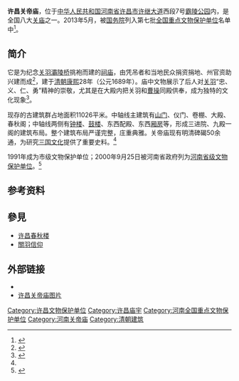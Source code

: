 {{文物保护单位
| 级别 = 全国
| 图片 = 
| 名称 = 许昌关帝庙
| 编号 = 7-1206	
| 分类 = 古建筑
| 时代 = [[清朝|清朝]]
| 所在 = [[河南省|河南省]][[许昌市|许昌市]]
| 登录 = 2013年5月
| Cat = 河南全国重点文物保护单位
}}

'''许昌关帝庙'''，位于[[中华人民共和国|中华人民共和国]][[河南省|河南省]][[许昌市|许昌市]][[许继大道|许继大道]]西段7号[[许昌灞陵桥景区|霸陵公园]]内，是全国八大[[關帝廟|关庙]]之一。2013年5月，被[[中华人民共和国国务院|国务院]]列入第七批[[全国重点文物保护单位|全国重点文物保护单位]]名单中<ref name="16处">{{cite web |url=http://www.21xc.com/Article/ShowArticle.asp?ArticleID=238243 |language= |title=许昌16处文物古迹成“国保” |publisher=许昌网 |date=2013-05-06 |accessdate= }}{{dead link|date=十月 2017 |bot=InternetArchiveBot }}</ref>。

== 简介 ==

它是为纪念[[关羽|关羽]][[灞陵桥_(河南)|灞陵桥]]挑袍而建的[[祠庙|祠庙]]，由凭吊者和当地民众捐资捐地、州官资助兴建而成<ref name="价值">{{cite web |url=http://www.21xc.com/Article/ShowArticle.asp?ArticleID=233862 |language= |title=许昌关帝庙的文物价值 |publisher=许昌网 |date=2013-02-26 |accessdate= }}{{dead link|date=2018年4月 |bot=InternetArchiveBot |fix-attempted=yes }}</ref>，建于[[清朝|清朝]][[康熙|康熙]]28年（公元1689年）。庙中文物展示了后人对[[关羽|关羽]]“忠、义、仁、勇”精神的崇敬，尤其是在大殿内把关羽和[[曹操|曹操]]同殿供奉，成为独特的文化现象<ref>{{cite web |url=http://www.tianzhilou.com/yxg/gmlycm/cm/2010-08/10/content_1283931.htm |language= |title=许昌关帝庙 |publisher=邦本网 |date=2010-08-10 |accessdate= }}{{dead link|date=2018年4月 |bot=InternetArchiveBot |fix-attempted=yes }}</ref>。

现存的古建筑群占地面积11026平米。中轴线主建筑有[[山门|山门]]、仪门、卷棚、大殿、春秋阁；中轴线两侧有[[鐘樓_(東亞)|钟楼]]、[[鼓楼|鼓楼]]、东西配殿、东西[[厢房|厢房]]等，形成三进院、九殿一阁的建筑布局。整个建筑布局严谨完整，庄重典雅。关帝庙现有明清碑碣50余通，为研究[[三国|三国文化]]提供了重要史料。<ref name= "价值"/>

1991年成为市级文物保护单位；2000年9月25日被河南省政府列为[[河南省级文物保护单位|河南省级文物保护单位]]。<ref>{{cite web |url=http://www.blqjq.com/chanpin_read.aspx?cpid=20090119103713312 |language= |title=关帝庙 |publisher=许昌市灞陵桥景区 |date=2009年1月19日 |accessdate= }}{{dead link|date=2018年4月 |bot=InternetArchiveBot |fix-attempted=yes }}</ref>

== 参考资料 ==
{{reflist}}

== 參見 ==
* [[春秋楼_(许昌)|许昌春秋楼]]
* [[關羽信仰|關羽信仰]]

== 外部链接 ==
* {{Commons category-inline|Temple of Guan Yu (Xuchang)}}
* [http://www.tianzhilou.com/yxg/gmlycm/cm/2010-08/10/content_1283931.htm 许昌关帝庙图片]{{dead link|date=2018年4月 |bot=InternetArchiveBot |fix-attempted=yes }}

{{河南全国重点文物保护单位}}

{{DEFAULTSORT:Xu}}
[[Category:许昌文物保护单位|Category:许昌文物保护单位]]
[[Category:许昌庙宇|Category:许昌庙宇]]
[[Category:河南全国重点文物保护单位|Category:河南全国重点文物保护单位]]
[[Category:河南关帝庙|Category:河南关帝庙]]
[[Category:清朝建筑|Category:清朝建筑]]